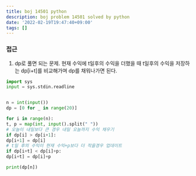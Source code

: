 ```yaml
---
title: boj 14501 python
description: boj problem 14501 solved by python
date: '2022-02-19T19:47:40+09:00'
tags: []
---
```




### 접근
1. dp로 풀면 되는 문제. 현재 수익에 t일후의 수익을 더했을 때
t일후의 수익을 저장하는 dp[i+t]를 비교해가며 dp를 채워나가면 된다.
```python
import sys
input = sys.stdin.readline


n = int(input())
dp = [0 for _ in range(20)]

for i in range(n):
t, p = map(int, input().split(" "))
# 오늘이 내일보다 큰 경우 내일 오늘까지 수익 채우기
if dp[i] > dp[i+1]:
dp[i+1] = dp[i]
# t일 후의 수익이 현재 수익+p보다 더 작을경우 업데이트
if dp[i+t] < dp[i]+p:
dp[i+t] = dp[i]+p

print(dp[n])
```